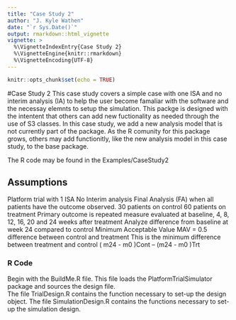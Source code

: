 ```yaml
---
title: "Case Study 2"
author: "J. Kyle Wathen"
date: "`r Sys.Date()`"
output: rmarkdown::html_vignette
vignette: >
  %\VignetteIndexEntry{Case Study 2}
  %\VignetteEngine{knitr::rmarkdown}
  %\VignetteEncoding{UTF-8}
---
```


```r
knitr::opts_chunk$set(echo = TRUE)
```

#Case Study 2
This case study covers a simple case with one ISA and no interim analysis (IA) to help the user become famaliar with the software and the necessay elemnts to setup the simulation.  This packge is designed with the intentent that others can add new fuctionality as needed through the use of S3 classes.  In this case study, we add a new analysis model that is not currently part of the package.   As the R comunity for this package grows, others may add functionitly, like the new analysis model in this case study, to the base package.  

The R code may be found in the Examples/CaseStudy2

## Assumptions 

Platform trial with 1 ISA
No Interim analysis
Final Analysis (FA) when all patients have the outcome observed.
30 patients on control 60 patients on treatment
Primary outcome is repeated measure evaluated at baseline, 4, 8, 12, 16, 20 and 24 weeks after treatment
Analyze difference from baseline at week 24 compared to control
Minimum Acceptable Value MAV = 0.5 difference between control and treatment
This is the minimum difference between treatment and control
( m24 - m0 )Cont – (m24 - m0 )Trt

### R Code
Begin with the BuildMe.R file.    This file loads the PlatformTrialSimulator package and sources the design file.  
The file TrialDesign.R contains the function necessary to set-up the design object.
The file SimulationDesign.R contains the functions necessary to set-up the simulation design. 
